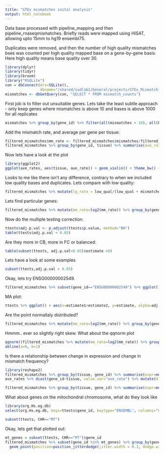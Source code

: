```yaml
---
title: "GTEx mismatches inital analysis"
output: html_notebook
---
```


Data base processed with pipeline_mapping and then pipeline_rnaseqmismatches. Briefly reads were mapped using HISAT, allowing upto 15mm to hg19 ensembl75.

Duplicates were removed, and then the number of high quality mismatches bses was counted per high quality mapped base on a gene-by-gene basis. Here high quality means base quality over 30. 


```r
library(dplyr)
library(tidyr)
library(broom)
library("RSQLite")
con = dbConnect(drv=SQLite(),
                dbname="/shared/sudlab1/General/projects/GTEx_Mismatch_Project/mm_pipeline_test.db")
mismatches <- dbGetQuery(con, "SELECT * FROM mismatch_counts")

```


First job is to filter out unsuitable genes. Lets take the least subtle approach - only keep genes where mismatches is above 10 and bases is above 1000 for all replicates

```r
mismatches %>% group_by(gene_id) %>% filter(all(mismatches > 10), all(bases>1000)) -> filtered_mismatches

```

Add the mismatch rate, and average per gene per tissue:

```r
filtered_mismatches$mm_rate <- filtered_mismatches$mismatches/filtered_mismatches$bases
filtered_mismatches %>% group_by(gene_id, tissue) %>% summarise(ave_rate = mean(mm_rate), std = sd(mm_rate)) -> ave_rates
```

Now lets have a look at the plot

```r
library(ggplot2)
ggplot(ave_rates, aes(tissue, ave_rate)) + geom_violin() + theme_bw() + scale_y_log10()
```


Looks to me like there isn't any difference, contrary to when we included low quality bases and duplicates. Lets compare with low quality:


```r
filtered_mismatches %>% mutate(lq_rate = low_qual/(low_qual + mismatches)) %>% group_by(gene_id, tissue) %>% summarise(ave_lq=mean(lq_rate)) %>% ggplot() + aes(tissue, ave_lq) + geom_violin() + scale_y_log10()
```

Lets find particular genes:

```r
filtered_mismatches %>% mutate(mm_rate=log2(mm_rate)) %>% group_by(gene_id) %>% do(tidy(t.test(mm_rate ~ tissue, data=.))) -> ttests
```


Now do the multiple testing correction:

```r
ttests$adj.p.val <- p.adjust(ttests$p.value, method="BH")
table(ttests$adj.p.val < 0.05)
```


Are they more in CB, more in FC or balanced:

```r
table(subset(ttests, adj.p.val<0.05)$estimate >0)
```

Lets have a look at some examples
```r
subset(ttests,adj.p.val < 0.05)
```

Okay, lets try ENSG00000002549.

```r
filtered_mismatches %>% subset(gene_id=="ENSG00000002549") %>% ggplot() + aes(x=tissue, y=log2(mm_rate)) + geom_point() + theme_bw()
```

MA plot:

```r
ttests %>% ggplot() + aes(x=estimate1+estimate2, y=estimate, alpha=adj.p.val < 0.05, col=adj.p.val < 0.05) + geom_point() + scale_alpha_manual(values=c(0.1,1)) + scale_color_manual(values=c("black","red"))
```

Are the point normallaly distributed? 

```r
filtered_mismatches %>% mutate(mm_rate=log2(mm_rate)) %>% group_by(gene_id, tissue) %>% mutate(z=(mm_rate-mean(mm_rate))/sd(mm_rate)) %>% ggplot() + aes(z) + geom_histogram()
```

Hmmm.. ever so slightly right skew. What about the qqnorm plot

```r
qqnorm((filtered_mismatches %>% mutate(mm_rate=log2(mm_rate)) %>% group_by(gene_id, tissue) %>% mutate(z=(mm_rate-mean(mm_rate))/sd(mm_rate)))$z)
abline(a=0, b=1)
```

Is there a relationship between change in expression and change in mismatch frequency?

```r
library(reshape2)
filtered_mismatches %>% group_by(tissue, gene_id) %>% summarise(expr=mean(bases)) %>%  dcast(gene_id~tissue) %>% mutate(lfc = log2(CB/FC)) -> expr_lfc
ave_rates %>% dcast(gene_id~tissue, value.var="ave_rate") %>% mutate(diff=log2(CB/FC)) %>% select(gene_id,diff) %>% inner_join(expr_lfc) %>% inner_join(ttests) %>% ggplot() + aes(x=lfc, y=diff, col = adj.p.val < 0.05) + geom_point() + stat_smooth()
```

```r
filtered_mismatches %>% group_by(tissue, gene_id) %>% summarise(expr=mean(bases), ave_mm=mean(mm_rate)) %>%  ggplot() + aes(x=expr,y=ave_mm, col=tissue) + geom_point() + scale_x_log10() + scale_y_log10()
```

What about genes on the mitochondral chromosome, what do they look like

```r
library(org.Hs.eg.db)
select(org.Hs.eg.db, keys=ttests$gene_id, keytype="ENSEMBL", columns="CHR") %>% mutate(gene_id=ENSEMBL) %>% dplyr::select(gene_id, CHR) %>% inner_join(ttests) -> ttests

subset(ttests, CHR=="MT")
```


Okay, lets get that plotted out:

```r
mt_genes = subset(ttests, CHR=="MT")$gene_id
filtered_mismatches %>% subset(gene_id %in% mt_genes) %>% group_by(gene_id)  %>% mutate(mm_rate=mm_rate/ median(mm_rate)) %>% ggplot(aes(gene_id, log2(mm_rate), fill=NULL, col=tissue)) + # geom_boxplot()
  geom_point(position=position_jitterdodge(jitter.width = 0.3, dodge.width = 0.7))
```

